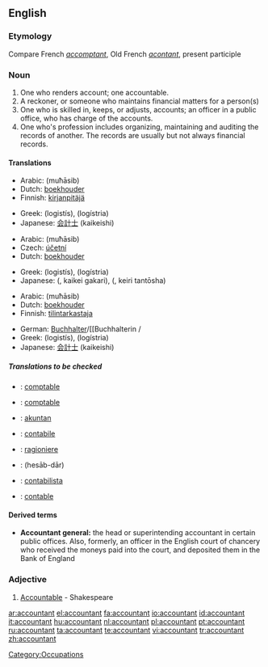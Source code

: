 ==English==

===Etymology===
Compare French ''[[accomptant]]'', Old French ''[[acontant]]'', present participle

===Noun===
{{wikipedia}}
{{en-noun}}

# One who renders account; one accountable.
# A reckoner, or someone who maintains financial matters for a person(s)
# One who is skilled in, keeps, or adjusts, accounts; an officer in a public office, who has charge of the accounts.
# One who's profession includes organizing, maintaining and auditing the records of another.  The records are usually but not always financial records.

====Translations====
{{trans-top|One who renders account; one accountable}}
{{trans-mid}}
{{trans-bottom}}

{{trans-top|A reckoner, or someone who maintains financial matters for a person(s)}}
*Arabic: {{ARchar|[[محاسب]]}} (muħāsib) {{m}}
*Dutch: [[boekhouder]] {{m}}
*Finnish: [[kirjanpitäjä]]
{{trans-mid}}
*Greek: {{t|el|λογιστής|m|s}} (logistís), {{t|el|λογίστρια|f|s}} (logístria)
*Japanese: [[会計士]] (kaikeishi)
{{trans-bottom}}

{{trans-top|One who is skilled in, keeps, or adjusts, accounts}}
*Arabic: {{ARchar|[[محاسب]]}} (muħāsib) {{m}}
*Czech: [[účetní]] {{m}}
*Dutch: [[boekhouder]] {{m}}
{{trans-mid}}
*Greek: {{t|el|λογιστής|m|s}} (logistís), {{t|el|λογίστρια|f|s}} (logístria)
*Japanese: {{JAchar|[[会計係]]}} ({{JAchar|かいけいがかり}}, kaikei gakari), {{JAchar|[[経理担当者]]}} ({{JAchar|[[けいりたんとうしゃ]]}}, keiri tantōsha)
{{trans-bottom}}

{{trans-top|One who's profession includes organizing, maintaining and auditing the records of another}}
*Arabic: {{ARchar|[[محاسب]]}} (muħāsib) {{m}}
*Dutch: [[boekhouder]] {{m}}
*Finnish: [[tilintarkastaja]]
{{trans-mid}}
*German: [[Buchhalter]]/[[Buchhalterin {{m}}/{{f}}
*Greek: {{t|el|λογιστής|m|s}} (logistís), {{t|el|λογίστρια|f|s}} (logístria)
*Japanese: [[会計士]] (kaikeishi)
{{trans-bottom}}

=====Translations to be checked=====
{{checktrans}}
{{top}}
*{{ttbc|Catalan}}: [[comptable]]
*{{ttbc|French}}: [[comptable]]
*{{ttbc|Indonesian}}: [[akuntan]]
{{mid}}
*{{ttbc|Interlingua}}: [[contabile]]
*{{ttbc|Italian}}: [[ragioniere]]
*{{ttbc|Persian}}: {{FAchar|[[حسابدار]]}} (hesāb-dār)
*{{ttbc|Portuguese}}: [[contabilista]]
*{{ttbc|Spanish}}: [[contable]]
{{bottom}}

====Derived terms====
*'''Accountant general:''' the head or superintending accountant in certain public offices. Also, formerly, an officer in the English court of chancery who received the moneys paid into the court, and deposited them in the Bank of England

===Adjective===
{{en-adj}}

# {{obsolete}} [[Accountable]] - Shakespeare

[[Category:Occupations]]

[[ar:accountant]]
[[el:accountant]]
[[fa:accountant]]
[[io:accountant]]
[[id:accountant]]
[[it:accountant]]
[[hu:accountant]]
[[nl:accountant]]
[[pl:accountant]]
[[pt:accountant]]
[[ru:accountant]]
[[ta:accountant]]
[[te:accountant]]
[[vi:accountant]]
[[tr:accountant]]
[[zh:accountant]]